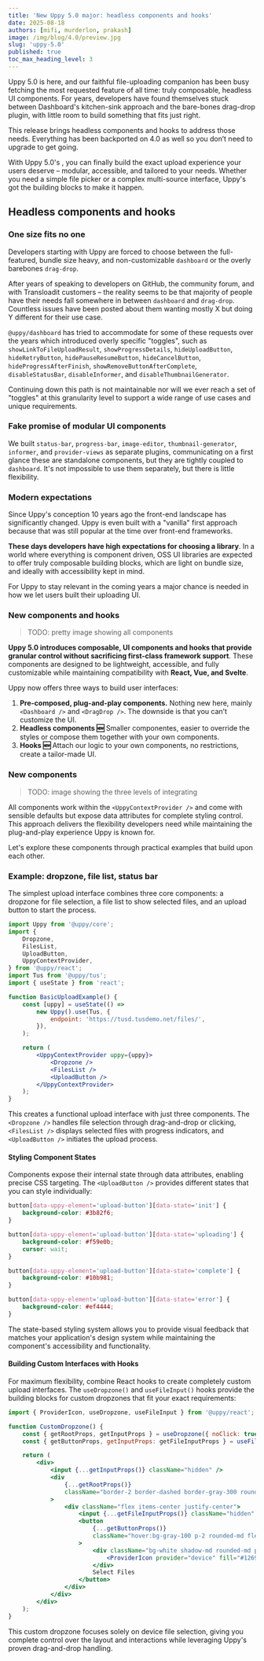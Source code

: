 ```yaml
---
title: 'New Uppy 5.0 major: headless components and hooks'
date: 2025-08-18
authors: [mifi, murderlon, prakash]
image: /img/blog/4.0/preview.jpg
slug: 'uppy-5.0'
published: true
toc_max_heading_level: 3
---
```



Uppy 5.0 is here, and our faithful file-uploading companion has been busy
fetching the most requested feature of all time: truly composable, headless UI
components. For years, developers have found themselves stuck between
Dashboard's kitchen-sink approach and the bare-bones drag-drop plugin, with
little room to build something that fits just right.

This release brings headless components and hooks to address those needs.
Everything has been backported on 4.0 as well so you don’t need to upgrade
to get going.

With Uppy 5.0's , you can finally build the exact upload
experience your users deserve – modular, accessible, and tailored to your needs.
Whether you need a simple file picker or a complex multi-source interface,
Uppy's got the building blocks to make it happen.

<!--truncate-->

## Headless components and hooks

### One size fits no one

Developers starting with Uppy are forced to choose between the full-featured,
bundle size heavy, and non-customizable `dashboard` or the overly barebones
`drag-drop`.

After years of speaking to developers on GitHub, the community forum, and with
Transloadit customers – the reality seems to be that majority of people have
their needs fall somewhere in between `dashboard` and `drag-drop`. Countless
issues have been posted about them wanting mostly X but doing Y different for
their use case.

`@uppy/dashboard` has tried to accommodate for some of these requests over the
years which introduced overly specific "toggles", such as
`showLinkToFileUploadResult`, `showProgressDetails`, `hideUploadButton`,
`hideRetryButton`, `hidePauseResumeButton`, `hideCancelButton`,
`hideProgressAfterFinish`, `showRemoveButtonAfterComplete`, `disableStatusBar`,
`disableInformer`, and `disableThumbnailGenerator`.

Continuing down this path is not maintainable nor will we ever reach a set of
"toggles" at this granularity level to support a wide range of use cases and
unique requirements.

### Fake promise of modular UI components

We built `status-bar`, `progress-bar`, `image-editor`, `thumbnail-generator`,
`informer`, and `provider-views` as separate plugins, communicating on a first
glance these are standalone components, but they are tightly coupled to
`dashboard`. It's not impossible to use them separately, but there is little flexibility.

### Modern expectations

Since Uppy's conception 10 years ago the front-end landscape has significantly
changed. Uppy is even built with a "vanilla" first approach because that was
still popular at the time over front-end frameworks.

**These days developers have high expectations for choosing a library**. In a world
where everything is component driven, OSS UI libraries are expected to offer
truly composable building blocks, which are light on bundle size, and ideally
with accessibility kept in mind.

For Uppy to stay relevant in the coming years a major chance is needed in how we
let users built their uploading UI.

### New components and hooks

> TODO: pretty image showing all components

**Uppy 5.0 introduces composable, UI components and hooks that provide granular
control without sacrificing first-class framework support**. These components are designed to
be lightweight, accessible, and fully customizable while maintaining
compatibility with **React, Vue, and Svelte**.

Uppy now offers three ways to build user interfaces:

1. **Pre-composed, plug-and-play components.** Nothing new here, mainly `<Dashboard />` and
   `<DragDrop />`. The downside is that you can’t customize the UI.
2. **Headless components 🆕** Smaller componentes, easier to override the styles
   or compose them together with your own components.
3. **Hooks 🆕** Attach our logic to your own components, no restrictions, create a
   tailor-made UI.
	
### New components

<HeadlessComponentsShared/>

> TODO: image showing the three levels of integrating

All components work within the `<UppyContextProvider />` and come with sensible
defaults but expose data attributes for complete styling control. This approach
delivers the flexibility developers need while maintaining the plug-and-play
experience Uppy is known for.

Let's explore these components through practical examples that build upon each
other.

### Example: dropzone, file list, status bar

The simplest upload interface combines three core components: a dropzone for
file selection, a file list to show selected files, and an upload button to
start the process.

```jsx
import Uppy from '@uppy/core';
import {
	Dropzone,
	FilesList,
	UploadButton,
	UppyContextProvider,
} from '@uppy/react';
import Tus from '@uppy/tus';
import { useState } from 'react';

function BasicUploadExample() {
	const [uppy] = useState(() =>
		new Uppy().use(Tus, {
			endpoint: 'https://tusd.tusdemo.net/files/',
		}),
	);

	return (
		<UppyContextProvider uppy={uppy}>
			<Dropzone />
			<FilesList />
			<UploadButton />
		</UppyContextProvider>
	);
}
```

This creates a functional upload interface with just three components. The
`<Dropzone />` handles file selection through drag-and-drop or clicking,
`<FilesList />` displays selected files with progress indicators, and
`<UploadButton />` initiates the upload process.

#### Styling Component States

Components expose their internal state through data attributes, enabling precise
CSS targeting. The `<UploadButton />` provides different states that you can
style individually:

```css
button[data-uppy-element='upload-button'][data-state='init'] {
	background-color: #3b82f6;
}

button[data-uppy-element='upload-button'][data-state='uploading'] {
	background-color: #f59e0b;
	cursor: wait;
}

button[data-uppy-element='upload-button'][data-state='complete'] {
	background-color: #10b981;
}

button[data-uppy-element='upload-button'][data-state='error'] {
	background-color: #ef4444;
}
```

The state-based styling system allows you to provide visual feedback that
matches your application's design system while maintaining the component's
accessibility and functionality.

#### Building Custom Interfaces with Hooks

For maximum flexibility, combine React hooks to create completely custom upload
interfaces. The `useDropzone()` and `useFileInput()` hooks provide the building
blocks for custom dropzones that fit your exact requirements:

```jsx
import { ProviderIcon, useDropzone, useFileInput } from '@uppy/react';

function CustomDropzone() {
	const { getRootProps, getInputProps } = useDropzone({ noClick: true });
	const { getButtonProps, getInputProps: getFileInputProps } = useFileInput();

	return (
		<div>
			<input {...getInputProps()} className="hidden" />
			<div
				{...getRootProps()}
				className="border-2 border-dashed border-gray-300 rounded-lg p-6 bg-gray-50"
			>
				<div className="flex items-center justify-center">
					<input {...getFileInputProps()} className="hidden" />
					<button
						{...getButtonProps()}
						className="hover:bg-gray-100 p-2 rounded-md flex flex-col items-center gap-2"
					>
						<div className="bg-white shadow-md rounded-md p-1">
							<ProviderIcon provider="device" fill="#1269cf" />
						</div>
						Select Files
					</button>
				</div>
			</div>
		</div>
	);
}
```

This custom dropzone focuses solely on device file selection, giving you
complete control over the layout and interactions while leveraging Uppy's proven
drag-and-drop handling.